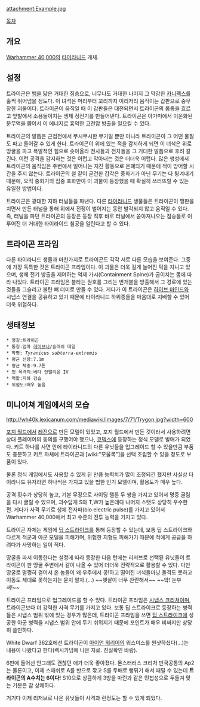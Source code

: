 {{{+1 '''Trygon'''}}}

attachment:Example.jpg

[[목차]]

== 개요 ==
[[Warhammer 40,000]]의 [[타이라니드]] 개체. 

== 설정 ==
트라이곤은 [[뱀]]을 닮은 거대한 짐승으로, 너무나도 거대한 나머지 그 막강한 [[카니펙스]]를 훌쩍 뛰어넘을 정도다. 이 녀석은 머리부터 꼬리까지 이리저리 움직이는 갑판으로 중무장한 괴물이다. 트라이곤이 움직일 때 이 갑판들은 대전되면서 트라이곤의 몸통을 흐르고 앞발에서 소용돌이치는 생체 정전기를 만들어낸다. 트라이곤은 아가미에서 이온화된 분무액을 뿜어서 이 에너지로 흉악한 고전압 방출을 일으킬 수 있다.

트라이곤의 발톱은 근접전에서 무시무시한 무기일 뿐만 아니라 트라이곤이 그 어떤 물질도 파고 들어갈 수 있게 한다. 트라이곤이 위에 있는 적을 감지하게 되면 이 녀석은 위로 땅굴을 파고 폭발적인 힘으로 솟아올라 전사들과 전차들을 그 거대한 발톱으로 후려 갈긴다. 이런 공격을 감지하는 것은 어렵고 막아내는 것은 더더욱 어렵다. 많은 행성에서 트라이곤의 움직임은 주변에서 일어나는 지진 활동으로 은폐되기 때문에 적이 방어할 시간을 주지 않는다. 트라이곤의 철 같이 굳건한 갑각은 중화기가 아닌 무기는 다 튕겨내기 때문에, 오직 중화기의 집중 포화만이 이 괴물이 등장했을 때 확실히 쓰러뜨릴 수 있는 유일한 방법이다.

트라이곤은 광대한 지하 터널들을 파낸다. 다른 [[타이라니드]] 생물들은 트라이곤이 깽판을 치면서 만든 터널을 통해 위에서 전쟁이 벌어지는 동안 발각되지 않고 움직일 수 있다. 즉, 터널을 파던 트라이곤의 등장은 등장 직후 바로 터널에서 쏟아져나오는 짐승들로 이루어진 더 거대한 타이라이드 침공을 알린다고 할 수 있다.

== 트라이곤 프라임 ==
다른 타이라니드 생물과 마찬가지로 트라이곤도 각각 서로 다른 모습을 보여준다. 그중에 가장 독특한 것은 트라이곤 프라임이다. 이 괴물은 더욱 길게 늘어진 턱을 지니고 있으며, 생체 전기 방출을 제어하는 억제 가시(Containment Spine)가 굽이치는 몸에 따라 나있다. 트라이곤 프라임은 불타는 원호를 그리는 번개불을 방출해서 그 경로에 있는 것들을 그슬리고 불탄 뼈 더미로 만들 수 있다. 게다가 이 트라이곤은 [[하이브 마인드]]와 시냅스 연결을 공유하고 있기 때문에 타이라니드 하위종들을 마음대로 지배할 수 있어 더욱 위험하다.

== 생태정보 ==
 * 명칭:트라이곤
 * 통칭:엄마 [[레이브너]]/슬래쉬 테일
 * 학명: ''Tyranicus subterra-extremis''
 * 평균 신장:7.1m
 * 평균 체중:9.7톤
 * 첫 목격지:베타 안펠리온 IV
 * 역할:지하 강습
 * 위험도:매우 높음

== 미니어쳐 게임에서의 모습 ==
http://wh40k.lexicanum.com/mediawiki/images/7/71/Trygon.jpg?width=600

[[포지 월드]]에서 [[레진]]으로 만든 모델이 있었고, 포지 월드에서 만든 것이라서 사용하려면 상대 플레이어의 동의를 구했어야 했으나, [[코덱스]]에 등장하는 정식 모델로 발매가 되었다. 키트 하나를 사면 안에 타이라니드의 다른 유닛들을 업그레이드 할 수 있을만큼 부품도 충분하고 키트 자체에 트라이곤과 [wiki:"모울록"]을 선택 조립할 수 있을 정도로 부품이 있다. 

물론 정식 게임에서도 사용할 수 있게 된 만큼 능력치가 많이 조정되긴 했지만 사실상 타이라니드 유저라면 하나씩은 가지고 있을 법한 인기 모델이며, 활용도가 매우 높다.

공격 횟수가 상당히 높고, 기본 무장으로 사이딩 탤론 두 쌍을 가지고 있어서 명중 굴림을 다시 굴릴 수 있으며, 괴수답게 S와 T,W가 높은데다 나머지 스탯도 상당히 우수한 편. 게다가 사격 무기로 생체 전자파(bio electric pulse)를 가지고 있어서 Warhammer 40,000에서 최고 수준의 전투 능력을 가지고 있다.

트라이곤 자체는 게임에 [[딥 스트라이크]]를 통해 등장할 수 있는데, 보통 딥 스트라이크와 다르게 적군과 아군 모델을 피해가며, 위험한 지형도 피해가기 때문에 적에게 공급을 하려다가 사망하는 일이 적다. 

땅굴을 파서 이동한다는 설정에 따라 등장한 다음 턴에는 리저브로 선택된 유닛들이 트라이곤이 판 땅굴 주변에서 같이 나올 수 있어 더더욱 전략적으로 활용할 수 있다. 다만 땅굴로 멀쩡히 걸어서 온 놈들이 왜 우주에서 쿵!하고 떨어진 녀석들마냥 돌격도 못하고 이동도 제대로 못하는지는 묻지 말자.(...) ~~햇살이 너무 찬란해서~~ ~~앜! 눈부셔!~~

트라이곤 프라임으로 업그레이드를 할 수 있다. 트라이곤 프라임은 [[시냅스 크리쳐]]이며, 트라이곤보다 더 강력한 사격 무기를 가지고 있다. 보통 딥 스트라이크로 등장하는 병력들은 시냅스 범위 밖에 있는 경우가 많은데, 트라이곤 프라임을 쓰면 [[딥 스트라이크]]에 성공한 아군 병력을 시냅스 범위 안에 두기 쉬위지기 때문에 포인트가 매우 비싸지만 상당히 쓸만하다.

White Dwarf 362호에선 트라이곤이 [[아이언 워리어]]의 워스미스를 원샷하셨다(...)는 내용이 나왔다고 한다(렉시카넘에 나온 자료. 진실확인 바람).

6판에 들어선 안그래도 괜찮던 애가 더욱 좋아졌다. 몬스터러스 크리처 만국공통의 Ap2는 물론이고, 이제 스매쉬로 A를 반으로 깎고 S를 두배로 뻥튀기 해서 때릴 수 있는데 '''트라이곤의 A수치는 6이다!''' S10으로 상큼하게 3방을 마린과 같은 민첩성으로 두들겨 맞는 기분은 참 상쾌하다.

거기다 이제 리저브로 나온 유닛들이 사격과 런정도는 할 수 있게 되었다.

